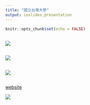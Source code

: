 ```yaml
---
title: "國立台灣大學"
output: ioslides_presentation
---
```


```r
knitr::opts_chunk$set(echo = FALSE)
```
## 

![](https://seanlee128.github.io/stock-filter/intro.png)

## 

![](https://seanlee128.github.io/stock-filter/book.png)

## 

![](https://seanlee128.github.io/stock-filter/master.png)

##

<a href = "https://dearanita1116.github.io/secondgroup/frame%201129%202%202/index.html" target="_self" title>website</a>

![](https://seanlee128.github.io/stock-filter/qrcode.png)